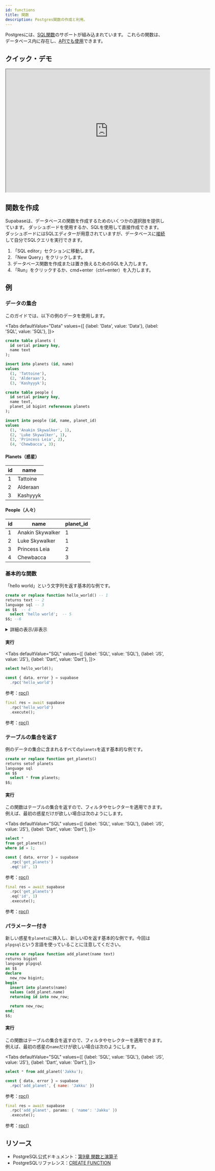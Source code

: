 ```yaml
---
id: functions
title: 関数
description: Postgres関数の作成と利用。
---
```




Postgresには、[SQL関数](https://www.postgresql.org/docs/current/sql-createfunction.html)のサポートが組み込まれています。
これらの関数は、データベース内に存在し、[APIでも使用](/docs/reference/javascript/rpc)できます。

## クイック・デモ

<iframe
  className="w-full video-with-border"
  width="640"
  height="385"
  src="https://www.youtube-nocookie.com/embed/MJZCCpCYEqk"
  frameBorder="1"
  allow="accelerometer; autoplay; clipboard-write; encrypted-media; gyroscope; picture-in-picture"
  allowFullScreen
></iframe>

## 関数を作成

Supabaseは、データベースの関数を作成するためのいくつかの選択肢を提供しています。
ダッシュボードを使用するか、SQLを使用して直接作成できます。ダッシュボードにはSQLエディターが用意されていますが、データベースに[接続](/docs/guides/database/connecting/connecting-to-postgres)して自分でSQLクエリを実行できます。


1. 「SQL editor」セクションに移動します。
2. 「New Query」をクリックします。
3. データベース関数を作成または置き換えるためのSQLを入力します。
4. 「Run」をクリックするか、cmd+enter（ctrl+enter）を入力します。

## 例

### データの集合

このガイドでは、以下の例のデータを使用します。


<Tabs
defaultValue="Data"
values={[
  {label: 'Data', value: 'Data'},
  {label: 'SQL', value: 'SQL'},
]}>

<TabItem value="SQL">

```sql
create table planets (
  id serial primary key,
  name text
);

insert into planets (id, name) 
values 
  (1, 'Tattoine'),
  (2, 'Alderaan'),
  (3, 'Kashyyyk');

create table people (
  id serial primary key,
  name text,
  planet_id bigint references planets
);

insert into people (id, name, planet_id) 
values 
  (1, 'Anakin Skywalker', 1),
  (2, 'Luke Skywalker', 1),
  (3, 'Princess Leia', 2),
  (4, 'Chewbacca', 3);
```

</TabItem>
<TabItem value="Data">

<h4>Planets（惑星）</h4>

| id    | name | 
| ----  | ---- | 
|    1 | Tattoine | 
|    2 | Alderaan  | 
|    3 | Kashyyyk | 

<h4>People（人々）</h4>

| id    | name | planet_id |
| ----  | ---- | ---- | 
|    1 | Anakin Skywalker | 1 | 
|    2 | Luke Skywalker  | 1 | 
|    3 | Princess Leia | 2 | 
|    4 | Chewbacca | 3 | 

</TabItem>

</Tabs>

### 基本的な関数

「hello world」という文字列を返す基本的な例です。

```sql
create or replace function hello_world() -- 1
returns text -- 2
language sql -- 3
as $$  -- 4
  select 'hello world';  -- 5
$$; --6

```

<details>
<summary>詳細の表示/非表示</summary>

最も基本的な関数は、以下の部分で構成されています。

1. `create or replace function hello_world()`：`hello_world`は関数の名前です。新規に関数を作成する場合は`create`、既存の関数を置き換える場合は`replace`を使用します。また、`create or replace`を一緒に使用することで、どちらかで処理ができます。
2. `return text`：この関数が返すデータの種類です。何も返さない場合は、`return void`にします。
3. `language sql`：関数本体で使用される言語です。`plpgsql`, `plv8`, `plpython`などの手続き型言語も使用できます。
4. `as $$`：関数のラッパーです。`$$`記号で囲まれたものは、関数本体の一部となります。
5. `select 'hello world';`：単純な関数本体です。関数本体内の最後の`select`文は、それに続く文がない場合に返されます。
6. `$$;`：関数ラッパーを閉じるためのシンボルです。

</details>

#### 実行

<Tabs
defaultValue="SQL"
values={[
  {label: 'SQL', value: 'SQL'},
  {label: 'JS', value: 'JS'},
  {label: 'Dart', value: 'Dart'},
]}>

<TabItem value="SQL">

```sql
select hello_world();
```

</TabItem>
<TabItem value="JS">

```js 
const { data, error } = supabase
  .rpc('hello_world')
```

参考：[rpc()](/docs/reference/javascript/rpc)

</TabItem>
<TabItem value="Dart">

```dart 
final res = await supabase
  .rpc('hello_world')
  .execute();
```

参考：[rpc()](/docs/reference/dart/rpc)

</TabItem>

</Tabs>


### テーブルの集合を返す

例のデータの集合に含まれるすべての`planets`を返す基本的な例です。

```sql
create or replace function get_planets() 
returns setof planets
language sql
as $$
  select * from planets;
$$;
```

#### 実行

この関数はテーブルの集合を返すので、フィルタやセレクターを適用できます。例えば、最初の惑星だけが欲しい場合は次のようにします。

<Tabs
defaultValue="SQL"
values={[
  {label: 'SQL', value: 'SQL'},
  {label: 'JS', value: 'JS'},
  {label: 'Dart', value: 'Dart'},
]}>

<TabItem value="SQL">

```sql
select *
from get_planets()
where id = 1;
```

</TabItem>
<TabItem value="JS">

```js 
const { data, error } = supabase
  .rpc('get_planets')
  .eq('id', 1)
```

参考：[rpc()](/docs/reference/javascript/rpc)

</TabItem>
<TabItem value="Dart">

```dart 
final res = await supabase
  .rpc('get_planets')
  .eq('id', 1)
  .execute();
```

参考：[rpc()](/docs/reference/dart/rpc)

</TabItem>

</Tabs>


### パラメーター付き

新しい惑星を`planets`に挿入し、新しいIDを返す基本的な例です。今回は`plpgsql`という言語を使っていることに注意してください。

```sql
create or replace function add_planet(name text) 
returns bigint
language plpgsql
as $$
declare 
  new_row bigint;
begin
  insert into planets(name)
  values (add_planet.name)
  returning id into new_row;

  return new_row;
end;
$$;
```

#### 実行

この関数はテーブルの集合を返すので、フィルタやセレクターを適用できます。例えば、最初の惑星の`name`だけが欲しい場合は次のようにします。

<Tabs
defaultValue="SQL"
values={[
  {label: 'SQL', value: 'SQL'},
  {label: 'JS', value: 'JS'},
  {label: 'Dart', value: 'Dart'},
]}>

<TabItem value="SQL">

```sql
select * from add_planet('Jakku');
```

</TabItem>
<TabItem value="JS">

```js 
const { data, error } = supabase
  .rpc('add_planet', { name: 'Jakku' })
```

参考：[rpc()](/docs/reference/javascript/rpc)

</TabItem>
<TabItem value="Dart">

```dart 
final res = await supabase
  .rpc('add_planet', params: { 'name': 'Jakku' })
  .execute();
```

参考：[rpc()](/docs/reference/dart/rpc)

</TabItem>

</Tabs>


## リソース

- PostgreSQL公式ドキュメント：[第9章 関数と演算子](https://www.postgresql.org/docs/current/functions.html)
- PostgreSQLリファレンス：[CREATE FUNCTION](https://www.postgresql.org/docs/9.1/sql-createfunction.html)
